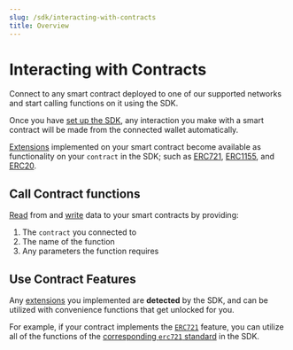 ```yaml
---
slug: /sdk/interacting-with-contracts
title: Overview
---
```



# Interacting with Contracts

<div className="heroGrid">
  
<div>

Connect to any smart contract deployed to one of our
supported networks and start calling functions on it using the SDK.

Once you have [set up the SDK](/sdk/set-up-the-sdk/frontend), any interaction
you make with a smart contract will be made from the connected wallet automatically.

[Extensions](/contractkit/extensions) implemented on your smart contract become
available as functionality on your `contract` in the SDK; such as
[ERC721](/sdk/interacting-with-contracts/erc721),
[ERC1155](/sdk/interacting-with-contracts/erc1155), and
[ERC20](/sdk/interacting-with-contracts/erc20).

<div className="row" style={{ marginBottom: 24 }}>
  <div className="col col--12" style={{ padding: 8 }}>
    <QuickstartCard
      name="Connect to a Contract"
      link="/sdk/interacting-with-contracts/custom-contracts/getting-a-contract"
      image="/assets/icons/sdks.png"
    />
  </div>
</div>

</div>

<div className="heroGridImageContainer">
  <ThemedImage
    sources={{
      light: "/assets/sdk.png",
      dark: "/assets/sdk.png",
    }}
    className="heroGridImage"
    alt="thirdweb dashboard"
  />
</div>

</div>

## Call Contract functions

[Read](/sdk/interacting-with-contracts/custom-contracts/using-contracts#read-contract-data) from
and [write](/sdk/interacting-with-contracts/custom-contracts/using-contracts#write-transactions)
data to your smart contracts by providing:

1. The `contract` you connected to
2. The name of the function
3. Any parameters the function requires

<div className="row" style={{ marginBottom: 24 }}>
  <div className="col col--12" style={{ padding: 8 }}>
    <QuickstartCard
      name="Calling Contract Functions"
      link="/sdk/interacting-with-contracts/custom-contracts/using-contracts"
      image="/assets/icons/sdks.png"
    />
  </div>
</div>

## Use Contract Features

Any [extensions](/contractkit/extensions) you implemented are **detected** by the SDK,
and can be utilized with convenience functions that get unlocked for you.

For example, if your contract implements the [`ERC721`](/contractkit/erc721) feature,
you can utilize all of the functions of the [corresponding `erc721` standard](/sdk/interacting-with-contracts/erc721)
in the SDK.

<div className="row" style={{ marginBottom: 24 }}>
  <div className="col col--4" style={{ padding: 8 }}>
    <QuickstartCard
      name="ERC721 Features"
      link="/sdk/interacting-with-contracts/erc721"
      image="/assets/icons/nft.png"
    />
  </div>
  <div className="col col--4" style={{ padding: 8 }}>
    <QuickstartCard
      name="ERC1155 Features"
      link="/sdk/interacting-with-contracts/erc1155"
      image="/assets/icons/edition.png"
    />
  </div>
  <div className="col col--4" style={{ padding: 8 }}>
    <QuickstartCard
      name="ERC20 Features"
      link="/sdk/interacting-with-contracts/erc20"
      image="/assets/icons/token.png"
    />
  </div>
</div>
